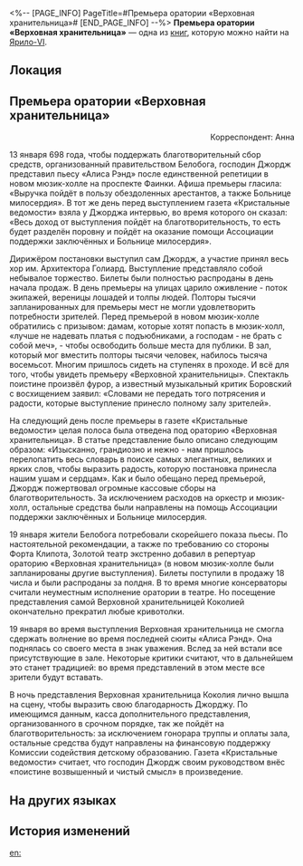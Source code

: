 <%-- [PAGE_INFO]
PageTitle=#Премьера оратории «Верховная хранительница»#
[END_PAGE_INFO] --%>
{{Дополнить}}
{{Книга Инфобокс
|id           = 028
|partIds      = 190136
|Название     = 
|Изображение  = Предмет Записи.png
|Мир          = Ярило-VI
|Томов        = 1
|Автор        = <!--нужно добавить-->
|Описание     = Бережно сохранённые газетные вырезки об известной оратории.
|Том1         = {{tx}}
|Источник1    = {{tx|Отсутствует источник}}
|Персонажи    = 
|Фракции      = 
}}
'''Премьера оратории «Верховная хранительница»''' — одна из [[Книги|книг]], которую можно найти на [[Ярило-VI]].

==Локация==
{{Отметка карты|<!--название карты-->|<!--id отметки-->}}

==Премьера оратории «Верховная хранительница»==
{{Размер|+2|<div align="center">По следам Архитекторов: яркие моменты премьеры «Верховной хранительницы» и всё, что осталось за кулисами</div>}}

<div align="right">Корреспондент: Анна</div>

13 января 698 года, чтобы поддержать благотворительный сбор средств, организованный правительством Белобога, господин Джордж представил пьесу «Алиса Рэнд» после единственной репетиции в новом мюзик-холле на проспекте Фаинки. Афиша премьеры гласила: «Выручка пойдёт в пользу обездоленных арестантов, а также Больнице милосердия». В тот же день перед выступлением газета «Кристальные ведомости» взяла у Джорджа интервью, во время которого он сказал: «Весь доход от выступления пойдёт на благотворительность, то есть будет разделён поровну и пойдёт на оказание помощи Ассоциации поддержки заключённых и Больнице милосердия».

Дирижёром постановки выступил сам Джордж, а участие принял весь хор им. Архитектора Голиард. Выступление представляло собой небывалое торжество. Билеты были полностью распроданы в день начала продаж. В день премьеры на улицах царило оживление - поток экипажей, вереницы лошадей и толпы людей. Полторы тысячи запланированных для премьеры мест не могли удовлетворить потребности зрителей. Перед премьерой в новом мюзик-холле обратились с призывом: дамам, которые хотят попасть в мюзик-холл, «лучше не надевать платья с подъюбниками, а господам - не брать с собой меч», - чтобы освободить больше места для публики. В зал, который мог вместить полторы тысячи человек, набилось тысяча восемьсот. Многим пришлось сидеть на ступенях в проходе. И всё для того, чтобы увидеть премьеру «Верховной хранительницы». Спектакль поистине произвёл фурор, а известный музыкальный критик Боровский с восхищением заявил: «Словами не передать того потрясения и радости, которые выступление принесло полному залу зрителей».

На следующий день после премьеры в газете «Кристальные ведомости» целая полоса была отведена под ораторию «Верховная хранительница». В статье представление было описано следующим образом: «Изысканно, грандиозно и нежно - нам пришлось перелопатить весь словарь в поиске самых элегантных, великих и ярких слов, чтобы выразить радость, которую постановка принесла нашим ушам и сердцам». Как и было обещано перед премьерой, Джордж пожертвовал огромные кассовые сборы на благотворительность. За исключением расходов на оркестр и мюзик-холл, остальные средства были направлены на помощь Ассоциации поддержки заключённых и Больнице милосердия.

19 января жители Белобога потребовали скорейшего показа пьесы. По настоятельной рекомендации, а также по требованию со стороны Форта Клипота, Золотой театр экстренно добавил в репертуар ораторию «Верховная хранительница» (в новом мюзик-холле были запланированы другие выступления). Билеты поступили в продажу 18 числа и были распроданы за полдня. В то время многие консерваторы считали неуместным исполнение оратории в театре. Но посещение представления самой Верховной хранительницей Коколией окончательно прекратил любые кривотолки.

19 января во время выступления Верховная хранительница не смогла сдержать волнение во время последней сюиты «Алиса Рэнд». Она поднялась со своего места в знак уважения. Вслед за ней встали все присутствующие в зале. Некоторые критики считают, что в дальнейшем это станет традицией: во время представлений в этом месте все зрители будут вставать.

В ночь представления Верховная хранительница Коколия лично вышла на сцену, чтобы выразить свою благодарность Джорджу. По имеющимся данным, касса дополнительного представления, организованного в срочном порядке, так же пойдёт на благотворительность: за исключением гонорара труппы и оплаты зала, остальные средства будут направлены на финансовую поддержку Комиссии содействия детскому образованию. Газета «Кристальные ведомости» считает, что господин Джордж своим руководством внёс «поистине возвышенный и чистый смысл» в произведение.

==На других языках==
{{На других языках
|en   = Oratorio "Supreme Guardian" Premiere Spectacular
|zhs  = 清唱剧<大守护者>首演盛况
|zht  = 清唱劇《大守護者》首演盛況
|ja   = オラトリオ「大守護者」大盛況の初演
|ko   = 오라토리오 ≪수호자≫ 첫 공연 성황
|es   = Estreno del oratorio «Guardiana Suprema»
|fr   = Première spectaculaire&nbsp;: l'oratorio «&nbsp;Gardienne suprême&nbsp;»
|ru   = Премьера оратории «Верховная хранительница»
|th   = รอบปฐมทัศน์สุดยิ่งใหญ่ของละคร Oratorio "ผู้พิทักษ์สูงสุด"
|vi   = Buổi Diễn Oratorio "Đấng Bảo Vệ Tối Cao"
|de   = Spektakuläre Premiere des Oratoriums „Oberste Wächterin“
|id   = Oratorio Premier Spektakuler "Supreme Guardian"
|pt   = Estreia Espetacular do Oratório "Guardiã Suprema"
}}

==История изменений==
{{История изменений|3.5}}

[[en:]]